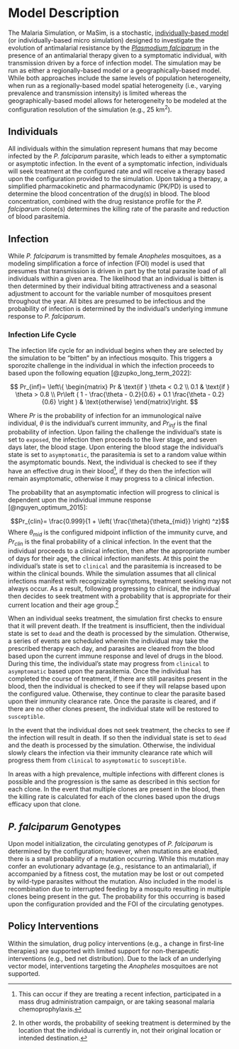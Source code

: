 # Model Description

The Malaria Simulation, or MaSim, is a stochastic, [individually-based model](https://en.wikipedia.org/wiki/Agent-based_model) (or individually-based micro simulation) designed to investigate the evolution of antimalarial resistance by the *[Plasmodium falciparum](https://en.wikipedia.org/wiki/Plasmodium_falciparum)* in the presence of an antimalarial therapy given to a symptomatic individual, with transmission driven by a force of infection model. The simulation may be run as either a regionally-based model or a geographically-based model. While both approaches include the same levels of population heterogeneity, when run as a regionally-based model spatial heterogeneity (i.e., varying prevalence and transmission intensity) is limited whereas the geographically-based model allows for heterogeneity to be modeled at the configuration resolution of the simulation (e.g., 25 km^2^).

## Individuals

All individuals within the simulation represent humans that may become infected by the *P. falciparum* parasite, which leads to either a symptomatic or asymptotic infection. In the event of a symptomatic infection, individuals will seek treatment at the configured rate and will receive a therapy based upon the configuration provided to the simulation. Upon taking a therapy, a simplified pharmacokinetic and pharmacodynamic (PK/PD) is used to determine the blood concentration of the drug(s) in blood. The blood concentration, combined with the drug resistance profile for the *P. falciparum* clone(s) determines the killing rate of the parasite and reduction of blood parasitemia. 

## Infection

While *P. falciparum* is transmitted by female *Anopheles* mosquitoes, as a modeling simplification a force of infection (FOI) model is used that presumes that transmission is driven in part by the total parasite load of all individuals within a given area. The likelihood that an individual is bitten is then determined by their individual biting attractiveness and a seasonal adjustment to account for the variable number of mosquitoes present throughout the year. All bites are presumed to be infectious and the probability of infection is determined by the individual's underlying immune response to *P. falciparum*. 

### Infection Life Cycle

The infection life cycle for an individual begins when they are selected by the simulation to be "bitten" by an infectious mosquito. This triggers a sporozite challenge in the individual in which the infection proceeds to based upon the following equation [@zupko_long_term_2022]:

$$
Pr_{inf}= \left\{
\begin{matrix}
Pr & \text{if } \theta < 0.2 \\
0.1 & \text{if } \theta > 0.8 \\
Pr\left ( 1 - \frac{\theta - 0.2}{0.6} + 0.1 \frac{\theta - 0.2}{0.6} \right ) & \text{otherwise}
\end{matrix}\right.
$$

Where *Pr* is the probability of infection for an immunological naïve individual, $\theta$ is the individual's current immunity, and *Pr~inf~* is the final probability of infection. Upon failing the challenge the individual's state is set to `exposed`, the infection then proceeds to the liver stage, and seven days later, the blood stage. Upon entering the blood stage the individual's state is set to `asymptomatic`, the parasitemia is set to a random value within the asymptomatic bounds. Next, the individual is checked to see if they have an effective drug in their blood^[This can occur if they are treating a recent infection, participated in a mass drug administration campaign, or are taking seasonal malaria chemoprophylaxis.], if they do then the infection will remain asymptomatic, otherwise it may progress to a clinical infection.

The probability that an asymptomatic infection will progress to clinical is dependent upon the individual immune response [@nguyen_optimum_2015]:

$$Pr_{clin}= \frac{0.999}{1 + \left( \frac{\theta}{\theta_{mid}} \right) ^z}$$
Where $\theta_{mid}$ is the configured midpoint infliction of the immunity curve, and *Pr~clin~* is the final probability of a clinical infection. In the event that the individual proceeds to a clinical infection, then after the appropriate number of days for their age, the clinical infection manifests. At this point the individual's state is set to `clinical` and the parasitemia is increased to be within the clinical bounds. While the simulation assumes that all clinical infections manifest with recognizable symptoms, treatment seeking may not always occur. As a result, following progressing to clinical, the individual then decides to seek treatment with a probability that is appropriate for their current location and their age group.^[In other words, the probability of seeking treatment is determined by the location that the individual is currently in, not their original location or intended destination.] 

When an individual seeks treatment, the simulation first checks to ensure that it will prevent death. If the treatment is insufficient, then the individual state is set to `dead` and the death is processed by the simulation. Otherwise, a series of events are scheduled wherein the individual may take the prescribed therapy each day, and parasites are cleared from the blood based upon the current immune response and level of drugs in the blood. During this time, the individual's state may progress from `clinical` to `asymptomatic` based upon the parasitemia. Once the individual has completed the course of treatment, if there are still parasites present in the blood, then the individual is checked to see if they will relapse based upon the configured value. Otherwise, they continue to clear the parasite based upon their immunity clearance rate. Once the parasite is cleared, and if there are no other clones present, the individual state will be restored to `susceptible`.

In the event that the individual does not seek treatment, the checks to see if the infection will result in death. If so then the individual state is set to `dead` and the death is processed by the simulation. Otherwise, the individual slowly clears the infection via their immunity clearance rate which will progress them from `clinical` to `asymptomatic` to `susceptible`.

In areas with a high prevalence, multiple infections with different clones is possible and the progression is the same as described in this section for each clone. In the event that multiple clones are present in the blood, then the killing rate is calculated for each of the clones based upon the drugs efficacy upon that clone.

## *P. falciparum* Genotypes

Upon model initialization, the circulating genotypes of *P. falciparum* is determined by the configuration; however, when mutations are enabled, there is a small probability of a mutation occurring. While this mutation may confer an evolutionary advantage (e.g., resistance to an antimalarial), if accompanied by a fitness cost, the mutation may be lost or out competed by wild-type parasites without the mutation. Also included in the model is recombination due to interrupted feeding by a mosquito resulting in multiple clones being present in the gut. The probability for this occurring is based upon the configuration provided and the FOI of the circulating genotypes.

## Policy Interventions

Within the simulation, drug policy interventions (e.g., a change in first-line therapies) are supported with limited support for non-therapeutic interventions (e.g., bed net distribution). Due to the lack of an underlying vector model, interventions targeting the *Anopheles* mosquitoes are not supported. 
